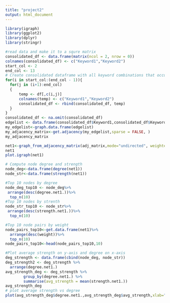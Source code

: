 ```yaml
---
title: "project2"
output: html_document
---
```


```r
library(igraph)
library(ggplot2)
library(dplyr)
library(stringr)
```

```r
#read data and make it to a squre matrix
consolidated_df <- data.frame(matrix(ncol = 2, nrow = 0))
colnames(consolidated_df) <- c("Keyword1","Keyword2")
start_col <- 2  
end_col <- 13  
# Create consolidated dataframe with all keyword combinations that occur together
for(i in start_col:(end_col - 1)){
  for(j in (i+1):end_col)
  {
      temp <- df[,c(i,j)]
      colnames(temp) <- c("Keyword1","Keyword2")
      consolidated_df <- rbind(consolidated_df, temp)
  }
}
consolidated_df <- na.omit(consolidated_df)
edgelist <- data.frame(consolidated_df$Keyword1,consolidated_df$Keyword2)
my_edgelist<-graph.data.frame(edgelist)
my_adjacency_matrix<-get.adjacency(my_edgelist,sparse = FALSE, )
my_adjacency_matrix
```


```r
net1<-graph_from_adjacency_matrix(adj_matrix,mode="undirected", weighted = TRUE)
net1
plot.igraph(net1)
```
```r
# Compute node degree and strength
node_deg<-data.frame(degree(net1))
node_str<-data.frame(strength(net1))
```
```r
#Top 10 nodes by degree
node_deg_top10 <- node_deg%>%
 arrange(desc(degree.net1.))%>%
  top_n(10)
#Top 10 nodes by strenth
node_str_top10 <- node_str%>%
 arrange(desc(strength.net1.))%>%
  top_n(10)
```
```r
#Top 10 node pairs by weight
node_pairs_top10<-get.data.frame(net1)%>%
  arrange(desc(weight))%>%
  top_n(10)
node_pairs_top10<-head(node_pairs_top10,10)
```
```r
#Plot average strength on y-axis and degree on x-axis
deg_strength <- data.frame(cbind(node_deg, node_str))
deg_strength2 <- deg_strength %>% 
  arrange(degree.net1.)
avg_strength_deg <- deg_strength %>%
        group_by(degree.net1.) %>%
        summarise(avg_strength = mean(strength.net1.))
avg_strength_deg
# plot average strength vs degree
plot(avg_strength_deg$degree.net1.,avg_strength_deg$avg_strength,xlab="degree",ylab="average_strenth",pch=3)

```

